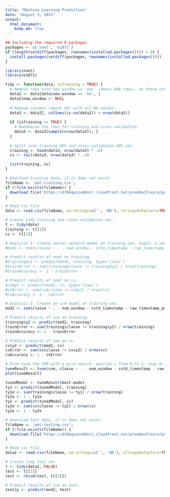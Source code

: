 ```yaml
---
title: "Machine Learning Prediction"
date: "August 3, 2015"
output:
  html_document:
    keep_md: true
---
```


```r
## Including the required R packages.
packages <- c('nnet', 'e1071')
if (length(setdiff(packages, rownames(installed.packages()))) > 0) {
  install.packages(setdiff(packages, rownames(installed.packages())))  
}

library(nnet)
library(e1071)

tidy <- function(data, isTraining = TRUE) {
  # Remove rows with new_window == 'yes' (about 406 rows), as these contain summary information.
  data2 <- data[data$new_window == 'no', ]
  data2$new_window <- NULL
  
  # Remove columns (about 60) with all NA values.
  data3 <- data2[, colSums(is.na(data2)) < nrow(data2)]
  
  if (isTraining == TRUE) {
    # Randomize the rows for training and cross-validation.
    data3 <- data3[sample(nrow(data3)), ]
  }
  
  # Split into training 60% and cross-validation 40% set.
  training <- head(data3, nrow(data3) * .6)
  cv <- tail(data3, nrow(data3) * .4)

  list(training, cv)
}

# Download training data, if it does not exist.
fileName <- 'pml-training.csv';
if (!file.exists(fileName)) {
  download.file('https://d396qusza40orc.cloudfront.net/predmachlearn/pml-training.csv', fileName, method='auto')
}

# Read csv file.
data <- read.csv(fileName, na.strings=c('', 'NA'), stringsAsFactors=TRUE)

# Create tidy training and cross-validation set.
t <- tidy(data)
training <- t[[1]]
cv <- t[[2]]

# Analysis 1: Create neural network model on training set. Input: 5 nodes, Hidden: 8 nodes, Output: 1 node.
#mod1 <- nnet(classe ~ . - num_window - cvtd_timestamp - raw_timestamp_part_1 - raw_timestamp_part_2 - user_name - X, data = training, maxit = 10000, size = 12)

# Predict results of nnet on training.
#training$y1 <- predict(mod1, training, type='class')
#trainError <- sum(training$classe != training$y1) / nrow(training)
#trainAccuracy <- 1 - trainError

# Predict results of nnet on cv.
#cv$y1 <- predict(mod1, cv, type='class')
#cvError <- sum(cv$classe != cv$y1) / nrow(cv)
#cvAccuracy <- 1 - cvError

# Analysis 2: Create an svm model on training set.
mod2 <- svm(classe ~ . - num_window - cvtd_timestamp - raw_timestamp_part_1 - raw_timestamp_part_2 - user_name - X, training)

# Predict results of svm on training.
training$y2 <- predict(mod2, training)
trainError <- sum(training$classe != training$y2) / nrow(training)
trainAccuracy <- 1 - trainError

# Predict results of svm on cv.
cv$y2 <- predict(mod2, cv)
cvError <- sum(cv$classe != cv$y2) / nrow(cv)
cvAccuracy <- 1 - cvError

# Fine-tune the SVM with a grid search. epsilon = from 0 to 1, step 0.1. cost = 2^2, 2^3 ... 2^9.
tuneResult <- tune(svm, classe ~ . - num_window - cvtd_timestamp - raw_timestamp_part_1 - raw_timestamp_part_2 - user_name - X, data = training, ranges = list(epsilon = seq(0,1,0.1), cost = 2^(2:9)))
plot(tuneResult)

tunedModel <- tuneResult$best.model
ty1 <- predict(tunedModel, training)
ty1e <- sum(training$classe != ty1) / nrow(training)
ty1a <- 1 - ty1e
ty2 <- predict(tunedModel, cv)
ty2e <- sum(cv$classe != ty2) / nrow(cv)
ty2a <- 1 - ty2e

# Download test data, if it does not exist.
fileName <- 'pml-testing.csv';
if (!file.exists(fileName)) {
  download.file('https://d396qusza40orc.cloudfront.net/predmachlearn/pml-testing.csv', fileName, method='auto')
}

# Read csv file.
data2 <- read.csv(fileName, na.strings=c('', 'NA'), stringsAsFactors=TRUE)

# Create tidy test set.
t <- tidy(data2, FALSE)
test <- t[[1]]
test <- rbind(test, t[[2]])

# Predict results of svm on test.
test$y <- predict(mod2, test)
```